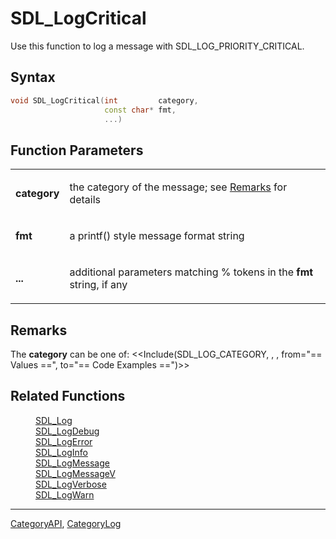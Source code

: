
= SDL_LogCritical =
Use this function to log a message with SDL_LOG_PRIORITY_CRITICAL.


== Syntax ==
<syntaxhighlight lang='c++'>
void SDL_LogCritical(int         category,
                     const char* fmt,
                     ...)
</syntaxhighlight>

== Function Parameters ==
{|
|'''category'''
|the category of the message; see [[#category|Remarks]] for details
|-
|'''fmt'''
|a printf() style message format string
|-
|'''...'''
|additional parameters matching % tokens in the '''fmt''' string, if any
|}

== Remarks ==
<span id="category"></span>
The '''category''' can be one of:
<<Include(SDL_LOG_CATEGORY, , , from="== Values ==", to="== Code Examples ==")>>

== Related Functions ==
:[[SDL_Log]]
:[[SDL_LogDebug]]
:[[SDL_LogError]]
:[[SDL_LogInfo]]
:[[SDL_LogMessage]]
:[[SDL_LogMessageV]]
:[[SDL_LogVerbose]]
:[[SDL_LogWarn]]

----
[[CategoryAPI]], [[CategoryLog]]
